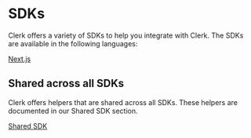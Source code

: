 # SDKs

Clerk offers a variety of SDKs to help you integrate with Clerk. The SDKs are available in the following languages:

[Next.js](/sdk/next/with-clerk-middleware)


## Shared across all SDKs

Clerk offers helpers that are shared across all SDKs. These helpers are documented in our Shared SDK section.

[Shared SDK](/sdk/shared/use-user)